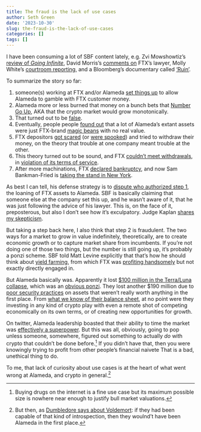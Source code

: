 ```yaml
---
title: The fraud is the lack of use cases
author: Seth Green
date: '2023-10-30'
slug: the-fraud-is-the-lack-of-use-cases
categories: []
tags: []
---
```


I have been consuming a lot of SBF content lately, e.g. Zvi Mowshowtiz's [review of _Going Infinite_](https://thezvi.substack.com/p/book-review-going-infinite), David Morris's [comments on](https://davidzmorris.substack.com/p/profiles-in-corruption-dan-friedberg) FTX's lawyer, Molly White's [courtroom reporting](https://newsletter.mollywhite.net/p/the-ftx-trial-day-thirteen-sam-bankman), and a Bloomberg's documentary called ['Ruin'](https://www.bloomberg.com/features/2023-ruin-ftx-documentary/).

To summarize the story so far: 

  1. someone(s) working at FTX and/or Alameda [set things up]((https://protos.com/alameda-research-used-customer-funds-as-early-as-2019-gary-wang-testifies/)) to allow Alameda to gamble with FTX customer money.
  2. Alameda  more or less burned that money on a bunch  bets that [Number Go Up](https://nymag.com/intelligencer/article/zeke-faux-number-go-up-book-excerpt.html), AKA that the crypto market would grow monotonically. 
  3. That turned out to be [false](https://www.fxstreet.com/cryptocurrencies/news/alameda-researchs-balance-history-on-ftx-confirms-death-blow-happened-during-luna-collapse-expert-says-202309120314). 
  4. Eventually, people people [found out](https://www.coindesk.com/business/2022/11/02/divisions-in-sam-bankman-frieds-crypto-empire-blur-on-his-trading-titan-alamedas-balance-sheet/) that a lot of Alameda's extant assets were just FTX-brand [magic beans](https://www.bloomberg.com/news/articles/2022-04-25/sam-bankman-fried-described-yield-farming-and-left-matt-levine-stunned) with no real value.
  5. FTX depositors [got scared](https://www.cato.org/blog/bank-crypto-runs-factx-vs-fiction) (or [were spooked](https://cointelegraph.com/news/changpeng-zhao-tweet-ftx-collapse-caroline-ellison)) and tried to withdraw their money, on the theory that trouble at one company meant trouble at the other.
  6. This theory turned out to be sound, and FTX [couldn't meet withdrawals](https://www.coindesk.com/business/2022/11/08/ftx-exchange-halts-all-crypto-withdrawals/), in  [violation of its terms of service](https://www.coindesk.com/policy/2022/11/10/ftx-violated-its-own-terms-of-service-and-misused-user-funds-lawyers-say/).
  7. After more machinations, FTX [declared bankruptcy](https://www.nytimes.com/2022/11/11/business/ftx-bankruptcy.html), and now Sam Bankman-Fried is [taking the stand in New York](https://www.coindesk.com/policy/2023/10/30/live-sam-bankman-fried-takes-the-stand-for-a-third-day-in-ftx-fraud-trial/). 
  
As best I can tell, his defense strategy is to [dispute who authorized step 1](https://twitter.com/innercitypress/status/1719139120818037125), the loaning of FTX assets to Alameda. SBF is basically claiming that someone else at the company set this up, and he wasn't aware of it, that he was just following the advice of his lawyer. This is, on the face of it, preposterous, but also I don't see how it's exculpatory. Judge Kaplan [shares my skepticism](https://www.businessinsider.com/judge-blasts-sam-bankman-fried-testimony-answers-ftx-customer-funds-2023-10).

But taking a step back here, I also think that step 2 is fraudulent. The two ways for a market to grow in value indefinitely, theoretically, are to create economic growth or to capture market share from incumbents. If you're not doing one of those two things, but the number is still going up, it's probably a ponzi scheme. SBF told Matt Levine explicitly that that's how he should think about [yield farming](https://news.ycombinator.com/item?id=33594284), from which FTX was [profiting handsomely](https://blockworks.co/newsletter/issue/32986077#:~:text=On%20why%20it%20happened%3A%20%E2%80%9CI%20know%20how%20much%20real%20revenue%20we%20were%20making%3A%20two%20bips%20%5B0.02%20percent%5D%20on%20two%20hundred%20fifty%20billion%20dollars%20a%20month%2C%E2%80%9D%20said%20Zane%20%5BTackett%5D.%20%E2%80%9CI%E2%80%99m%20like%2C%20Dude%2C%20you%20were%20sitting%20on%20a%20fucking%20printing%20press%3A%20why%20did%20you%20need%20to%20do%20this%3F%E2%80%9D) but not exactly directly engaged in.

But Alameda basically was. Apparently it lost [$100 million in the Terra/Luna collapse](https://watcher.guru/news/bankman-fried-terrausd-led-to-100m-in-losses-for-alameda), which was an [obvious ponzi](https://www.theverge.com/2022/5/20/23131647/terra-luna-do-kwon-stablecoin-anchor). They lost another $190 million due to [poor security practices](https://cryptorank.io/news/feed/7dcf5-the-alameda-research-and-ftx-debacle-uncovering-the-truth) on assets that weren't really worth anything in the first place. From [what we know of their balance sheet](https://www.theverge.com/2023/10/11/23913665/ftx-sam-bankman-fried-fraud-trial-caroline-ellison-testimony-alameda-balance-sheets), at no point were they investing in any kind of crypto play with even a remote shot of competing economically on its own terms, or of creating new opportunities for growth. 

On twitter, Alameda leadership boasted that their ability to time the market was [effectively a superpower](https://twitter.com/AlamedaTrabucco/status/1385181088029450243). But this was all, obviously, going to pop unless someone, somewhere, figured out something to actually _do_ with crypto that couldn't be done before.^[Buying drugs on the internet is a fine use case but its maximum possible size is nowhere near enough to justify bull market valuations.] If you didn't have that, then you were knowingly trying to profit from other people's financial naivete That is a bad, unethical thing to do. 

To me, that lack of curiosity about use cases is at the heart of what went wrong at Alameda, and crypto in general.^[But then, as [Dumbledore says about Voldemort](https://travellingthroughwords.com/index.php/2017/02/25/quotes-of-the-week-9-harry-potter-and-the-deathly-hallows-by-j-k-rowling/#:~:text=But%20then%2C%20if%20he%20had%20been%20able%20to%20understand%2C%20he%20could%20not%20be%20Lord%20Voldemort%2C%20and%20might%20never%20have%20murdered%20at%20all): if they had been capable of that kind of introspection, then they woulnd't have been Alameda in the first place.]